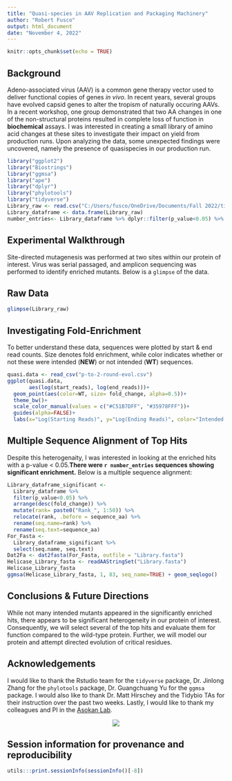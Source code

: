 ---
title: "Quasi-species in AAV Replication and Packaging Machinery"
author: "Robert Fusco"
output: html_document
date: "November 4, 2022"
---

```{r setup, error=FALSE, include=FALSE}
knitr::opts_chunk$set(echo = TRUE)
```

## Background

Adeno-associated virus (AAV) is a common gene therapy vector used to deliver functional copies of genes *in vivo*. In recent years, several groups have evolved capsid genes to alter the tropism of naturally occuring AAVs. In a recent workshop, one group demonstrated that two AA changes in one of the non-structural proteins resulted in complete loss of function in **biochemical** assays. I was interested in creating a small library of amino acid changes at these sites to investigate their impact on yield from production runs. Upon analyzing the data, some unexpected findings were uncovered, namely the presence of quasispecies in our production run.

``` {r, include=FALSE}

library("ggplot2")
library("Biostrings")
library("ggmsa")
library("ape")
library("dplyr")
library("phylotools")
library("tidyverse")
Library_raw <- read.csv("C:/Users/fusco/OneDrive/Documents/Fall 2022/tidybio/Helicase_NGS.csv")
Library_dataframe <- data.frame(Library_raw)
number_entries<- Library_dataframe %>% dplyr::filter(p_value<0.05) %>% count()
```

## Experimental Walkthrough

Site-directed mutagenesis was performed at two sites within our protein of interest. Virus was serial passaged, and amplicon sequencing was performed to identify enriched mutants. Below is a `glimpse` of the data. 

## Raw Data

```{r, echo=FALSE}
glimpse(Library_raw)
```

## Investigating Fold-Enrichment
To better understand these data, sequences were plotted by start & end read counts. Size denotes fold enrichment, while color indicates whether or not these were intended (**NEW**) or not intended (**WT**) sequences.

```{r echo=FALSE, results='hide',message=FALSE, warning=FALSE, fig.align = 'center'}
quasi.data <- read_csv("p-to-2-round-evol.csv")
ggplot(quasi.data,
       aes(log(start_reads), log(end_reads)))+
  geom_point(aes(color=WT, size= fold_change, alpha=0.5))+
  theme_bw()+
  scale_color_manual(values = c("#C51B7DFF", "#35978FFF"))+
  guides(alpha=FALSE)+
  labs(x="Log(Starting Reads)", y="Log(Ending Reads)", color="Intended Mutation", size= "Fold Change Enrichment")
```

## Multiple Sequence Alignment of Top Hits

Despite this heterogenaity, I was interested in looking at the enriched hits with a p-value < 0.05.**There were `r number_entries` sequences showing significant enrichment.** Below is a multiple sequence alignment:

```{r echo=FALSE, results='hide',message=FALSE, warning=FALSE, fig.align = 'center'}
Library_dataframe_significant <- 
  Library_dataframe %>% 
  filter(p_value<0.05) %>% 
  arrange(desc(fold_change)) %>% 
  mutate(rank= paste0("Rank_", 1:50)) %>% 
  relocate(rank, .before = sequence_aa) %>% 
  rename(seq.name=rank) %>% 
  rename(seq.text=sequence_aa)
For_Fasta <- 
  Library_dataframe_significant %>% 
  select(seq.name, seq.text)
Dat2Fa <- dat2fasta(For_Fasta, outfile = "Library.fasta")
Helicase_Library_fasta <- readAAStringSet("Library.fasta")
Helicase_Library_fasta
ggmsa(Helicase_Library_fasta, 1, 83, seq_name=TRUE) + geom_seqlogo()
```

## Conclusions & Future Directions
While not many intended mutants appeared in the significantly enriched hits, there appears to be significant heterogeneity in our protein of interest. Consequently, we will select several of the top hits and evaluate them for function compared to the wild-type protein. Further, we will model our protein and attempt directed evolution of critical residues.

## Acknowledgements
I would like to thank the Rstudio team for the `tidyverse` package, Dr. Jinlong Zhang for the `phylotools` package, Dr. Guangchuang Yu for the `ggmsa` package. I would also like to thank Dr. Matt Hirschey and the Tidybio TAs for their instruction over the past two weeks. Lastly, I would like to thank my colleagues and PI in the [Asokan Lab](www.asokanlab.org). 

<center>
![](C:/Users/fusco/Downloads/Asokan-Lab.jpg)
</center>

## Session information for provenance and reproducibility
```{r echo=FALSE}
utils:::print.sessionInfo(sessionInfo()[-8]) 
```